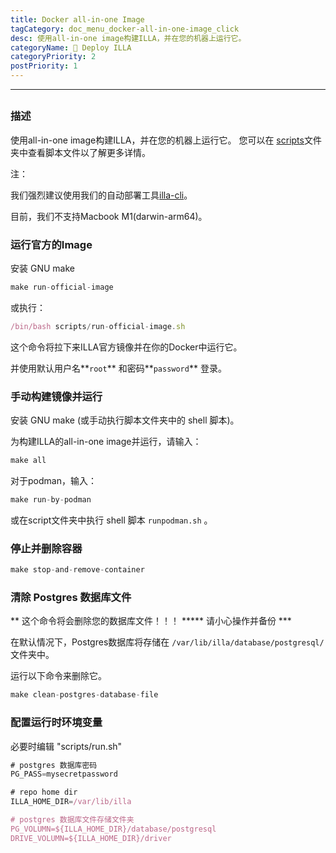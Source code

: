 ```yaml
---
title: Docker all-in-one Image
tagCategory: doc_menu_docker-all-in-one-image_click
desc: 使用all-in-one image构建ILLA，并在您的机器上运行它。
categoryName: 👷 Deploy ILLA
categoryPriority: 2
postPriority: 1
---
```


* * *

## <Heading hidden>Docker all-in-one Image</Heading>

### 描述

使用all-in-one image构建ILLA，并在您的机器上运行它。 您可以在 [scripts](https://github.com/illacloud/deply-illa-manually/blob/main/docker/scripts)文件夹中查看脚本文件以了解更多详情。

注：

我们强烈建议使用我们的自动部署工具[illa-cli](https://github.com/illacloud/illa)。

目前，我们不支持Macbook M1(darwin-arm64)。

### 运行官方的Image

安装 GNU make

```jsx
make run-official-image
```

或执行：

```jsx
/bin/bash scripts/run-official-image.sh
```

这个命令将拉下来ILLA官方镜像并在你的Docker中运行它。

并使用默认用户名**`root`** 和密码**`password`** 登录。

### 手动构建镜像并运行

安装 GNU make (或手动执行脚本文件夹中的 shell 脚本)。

为构建ILLA的all-in-one image并运行，请输入：

```jsx
make all
```

对于podman，输入：

```jsx
make run-by-podman
```

或在script文件夹中执行 shell 脚本 `runpodman.sh` 。

### 停止并删除容器

```jsx
make stop-and-remove-container
```

### 清除 Postgres 数据库文件

** 这个命令将会删除您的数据库文件！！！ \*\*\*** 请小心操作并备份 \*\*\*

在默认情况下，Postgres数据库将存储在 `/var/lib/illa/database/postgresql/` 文件夹中。

运行以下命令来删除它。

```jsx
make clean-postgres-database-file
```

### 配置运行时环境变量

必要时编辑 "scripts/run.sh"

```jsx
# postgres 数据库密码
PG_PASS=mysecretpassword

# repo home dir
ILLA_HOME_DIR=/var/lib/illa

# postgres 数据库文件存储文件夹
PG_VOLUMN=${ILLA_HOME_DIR}/database/postgresql
DRIVE_VOLUMN=${ILLA_HOME_DIR}/driver
```
